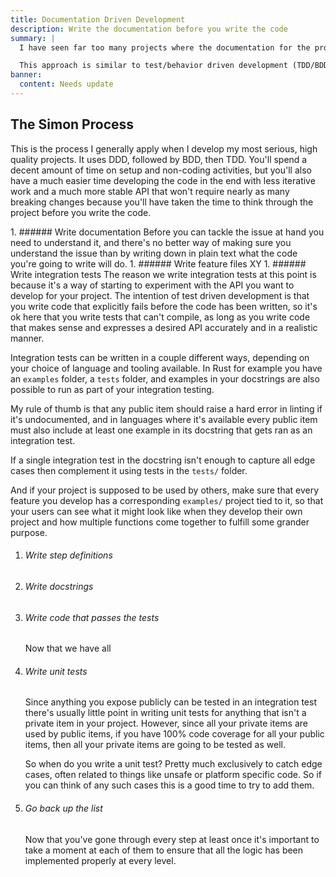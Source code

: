 ```yaml
---
title: Documentation Driven Development
description: Write the documentation before you write the code
summary: |
  I have seen far too many projects where the documentation for the project is an afterthought and even something the developers see as a tedious chore. It should however be the absolute top priority of any project that wants to stand the test of time.

  This approach is similar to test/behavior driven development (TDD/BDD), and in fact my recommendation is all three of them, first DDD, then BDD, then finally TDD.
banner:
  content: Needs update
---
```



## The Simon Process

This is the process I generally apply when I develop my most serious, high quality projects. It uses DDD, followed by BDD, then TDD. You'll spend a decent amount of time on setup and non-coding activities, but you'll also have a much easier time developing the code in the end with less iterative work and a much more stable API that won't require nearly as many breaking changes because you'll have taken the time to think through the project before you write the code.

<Steps>
1. ###### Write documentation
   Before you can tackle the issue at hand you need to understand it, and there's no better way of making sure you understand the issue than by writing down in plain text what the code you're going to write will do.
1. ###### Write feature files
   XY
1. ###### Write integration tests
   The reason we write integration tests at this point is because it's a way of starting to experiment with the API you want to develop for your project. The intention of test driven development is that you write code that explicitly fails before the code has been written, so it's ok here that you write tests that can't compile, as long as you write code that makes sense and expresses a desired API accurately and in a realistic manner.

   Integration tests can be written in a couple different ways, depending on your choice of language and tooling available. In Rust for example you have an `examples` folder, a `tests` folder, and examples in your docstrings are also possible to run as part of your integration testing.

   My rule of thumb is that any public item should raise a hard error in linting if it's undocumented, and in languages where it's available every public item must also include at least one example in its docstring that gets ran as an integration test.

   If a single integration test in the docstring isn't enough to capture all edge cases then complement it using tests in the `tests/` folder.

   And if your project is supposed to be used by others, make sure that every feature you develop has a corresponding `examples/` project tied to it, so that your users can see what it might look like when they develop their own project and how multiple functions come together to fulfill some grander purpose.
1. ###### Write step definitions
1. ###### Write docstrings
1. ###### Write code that passes the tests
   Now that we have all
1. ###### Write unit tests
   Since anything you expose publicly can be tested in an integration test there's usually little point in writing unit tests for anything that isn't a private item in your project. However, since all your private items are used by public items, if you have 100% code coverage for all your public items, then all your private items are going to be tested as well.

   So when do you write a unit test? Pretty much exclusively to catch edge cases, often related to things like unsafe or platform specific code. So if you can think of any such cases this is a good time to try to add them.
1. ###### Go back up the list
   Now that you've gone through every step at least once it's important to take a moment at each of them to ensure that all the logic has been implemented properly at every level.
</Steps>
